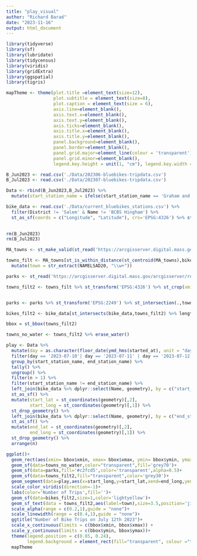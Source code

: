 ```yaml
---
title: "play_visual"
author: "Richard Barad"
date: "2023-11-16"
output: html_document
---
```


```r
library(tidyverse)
library(sf)
library(lubridate)
library(tidycensus)
library(viridis)
library(gridExtra)
library(ggspatial)
library(tigris)

mapTheme <- theme(plot.title =element_text(size=12),
                  plot.subtitle = element_text(size=8),
                  plot.caption = element_text(size = 6),
                  axis.line=element_blank(),
                  axis.text.x=element_blank(),
                  axis.text.y=element_blank(),
                  axis.ticks=element_blank(),
                  axis.title.x=element_blank(),
                  axis.title.y=element_blank(),
                  panel.background=element_blank(),
                  panel.border=element_blank(),
                  panel.grid.major=element_line(colour = 'transparent'),
                  panel.grid.minor=element_blank(),
                  legend.key.height = unit(1, "cm"), legend.key.width = unit(0.2, "cm"))
```


```r
B_Jun2023 <- read.csv('./Data/202306-bluebikes-tripdata.csv')
B_Jul2023 <- read.csv('./Data/202307-bluebikes-tripdata.csv')

Data <- rbind(B_Jun2023,B_Jul2023) %>%
  mutate(start_station_name = ifelse(start_station_name == 'Graham and Parks School – Linnaean St at Walker St','Graham and Parks School',start_station_name)) 

bike_data <- read.csv('./Data/current_bluebikes_stations.csv') %>%
  filter(District != 'Salem' & Name != 'BCBS Hingham') %>%
  st_as_sf(coords = c("Longitude", "Latitude"), crs='EPSG:4326') %>% st_transform('EPSG:2249')
  

rm(B_Jun2023)
rm(B_Jul2023)
```


```r
MA_towns <- st_make_valid(st_read('https://arcgisserver.digital.mass.gov/arcgisserver/rest/services/AGOL/Census2020_Towns/MapServer/2/query?where=1%3D1&f=geojson')) %>% st_transform('EPSG:2249')

towns_filt <- MA_towns[st_is_within_distance(st_centroid(MA_towns),bike_data,10000) %>% lengths > 0,] %>%
  mutate(town = str_extract(NAMELSAD20, "\\w+"))

parks <- st_read('https://arcgisserver.digital.mass.gov/arcgisserver/rest/services/AGOL/OpenSpaceLevProt/MapServer/0/query?where=1%3D1&text=&objectIds=&time=&geometry=%7Bxmin%3A+-70.99%2C+ymin%3A+42.43%2C+xmax%3A+-71.18%2C+ymax%3A+42.3%7D&geometryType=esriGeometryEnvelope&inSR=4326&spatialRel=esriSpatialRelIntersects&distance=&units=esriSRUnit_Foot&relationParam=&outFields=&returnGeometry=true&returnTrueCurves=false&maxAllowableOffset=&geometryPrecision=&outSR=&havingClause=&returnIdsOnly=false&returnCountOnly=false&orderByFields=&groupByFieldsForStatistics=&outStatistics=&returnZ=false&returnM=false&gdbVersion=&historicMoment=&returnDistinctValues=false&resultOffset=&resultRecordCount=&returnExtentOnly=false&datumTransformation=&parameterValues=&rangeValues=&quantizationParameters=&featureEncoding=esriDefault&f=geojson')
```

```r


towns_filt2 <- towns_filt %>% st_transform('EPSG:4326') %>% st_crop(xmin= -70.99, xmax=-71.18, ymin=42.43,ymax=42.3) %>% st_transform('EPSG:2249') 


parks <- parks %>% st_transform('EPSG:2249') %>% st_intersection(.,towns_filt2)

bikes_filt2 <- bike_data[st_intersects(bike_data,towns_filt2) %>% lengths > 0,] 

bbox = st_bbox(towns_filt2)

towns_no_water <- towns_filt2 %>% erase_water()

play <- Data %>%
  mutate(day = as.character(floor_date(ymd_hms(started_at), unit = "day"))) %>%
  filter(day == '2023-07-10'| day == '2023-07-11' | day == '2023-07-12' | day == '2023-07-13' | day == '2023-07-14' | day == '2023-07-15') %>%
  group_by(start_station_name, end_station_name) %>%
  tally() %>%
  ungroup() %>%
  filter(n > 1) %>%
  filter(start_station_name != end_station_name) %>%
  left_join(bike_data %>% dplyr::select(Name, geometry), by = c("start_station_name" = "Name")) %>%
  st_as_sf() %>%
  mutate(start_lat = st_coordinates(geometry)[,2],
         start_long = st_coordinates(geometry)[,1]) %>%
  st_drop_geometry() %>%
  left_join(bike_data %>% dplyr::select(Name, geometry), by = c("end_station_name" = "Name")) %>%
  st_as_sf() %>%
  mutate(end_lat = st_coordinates(geometry)[,2],
         end_long = st_coordinates(geometry)[,1]) %>%
  st_drop_geometry() %>%
  arrange(n)

ggplot()+
  geom_rect(aes(xmin= bbox$xmin, xmax= bbox$xmax, ymin= bbox$ymin, ymax = bbox$ymax),fill='#c2d4fc')+
  geom_sf(data=towns_no_water,color="transparent",fill='grey70')+
  geom_sf(data=parks,fill='#c2fcd5',color='transparent',alpha=0.5)+
  geom_sf(data=towns_filt2,fill="transparent",color='grey30')+
  geom_segment(data=play,aes(x=start_long,y=start_lat,xend=end_long,yend=end_lat,alpha=n,color=n,linewidth=n))+
  scale_color_viridis(direction=-1)+
  labs(color='Number of Trips',fill='')+
  geom_sf(data=bikes_filt2,size=1,color='lightyellow')+
  geom_sf_text(data = towns_filt2,aes(label=town),size=3.5,position='jitter',color='white')+
  scale_alpha(range = c(0.2,1),guide = "none")+
  scale_linewidth(range = c(0.4,1),guide = "none")+
  ggtitle("Number of Bike Trips on July 12th 2023")+
  scale_x_continuous(limits = c(bbox$xmin, bbox$xmax)) +
  scale_y_continuous(limits = c(bbox$ymin, bbox$ymax))+
  theme(legend.position = c(0.85, 0.24), 
        legend.background = element_rect(fill="transparent", colour ="transparent"))+
  mapTheme
```
